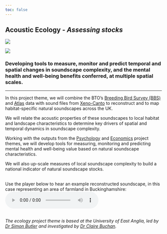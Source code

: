 ```yaml
---
toc: false
---
```


::: {.grid}

::: {.g-col-8}

# Acoustic Ecology - *Assessing stocks*

:::

::: {.g-col-4}

::: dark-mode
![](images/UEA%20Reverse%20Horizontal%20Logo_Blue%20Glint_PNG_RGB_N_A_41871.png)
:::
::: light-mode
![](images/UEA%20Horizontal%20Logo_Blue%20Glint_PNG_RGB_N_A_41847.png)
:::

:::

:::

### Developing tools to measure, monitor and predict temporal and spatial changes in soundscape complexity, and the mental health and well-being benefits conferred, at multiple spatial scales.
<hr />

In this project theme, we will combine the BTO’s [Breeding Bird Survey (BBS)](https://www.bto.org/our-science/projects/breeding-bird-survey) and [Atlas](https://www.bto.org/our-science/projects/birdatlas) data with sound files from [Xeno-Canto](https://xeno-canto.org/) to reconstruct and to map habitat-specific natural soundscapes across the UK.

We will relate the acoustic properties of these soundscapes to local habitat and landscape characteristics to determine key drivers of spatial and temporal dynamics in soundscape complexity.

Working with the outputs from the [Psychology](surrey.qmd) and [Economics](gla.qmd) project themes, we will develop tools for measuring, monitoring and predicting mental health and well-being value based on natural soundscape characteristics.

We will also up-scale measures of local soundscape complexity to build a national indicator of natural soundscape stocks.

<br />
Use the player below to hear an example reconstructed soundscape, in this case representing an area of farmland in Buckinghamshire:
<br />
<audio controls src="audio/SU9794_Farmland_other_2019.mp3"></audio>

<br />
*The ecology project theme is based at the University of East Anglia, led by [Dr Simon Butler](researchstaff.qmd#sec-eco) and investigated by [Dr Claire Buchan](researchstaff.qmd#sec-eco).*
